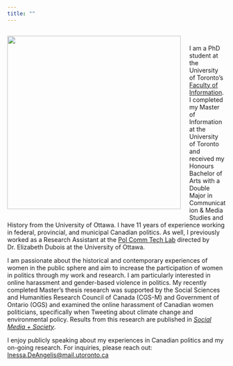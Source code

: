 ```yaml
---
title: ""
---
```


<div style="float: left; margin-right: 20px;">
  <img src="images/parliament.jpg" width="400">
</div>



<br><br>
I am a PhD student at the University of Toronto's [Faculty of Information](https://ischool.utoronto.ca/student-profile/inessa-de-angelis/). I completed my Master of Information at the University of Toronto and received my Honours Bachelor of Arts with a Double Major in Communication & Media Studies and History from the University of Ottawa. I have 11 years of experience working in federal, provincial, and municipal Canadian politics. As well, I previously worked as a Research Assistant at the [Pol Comm Tech Lab](https://www.polcommtech.com/) directed by Dr. Elizabeth Dubois at the University of Ottawa.

I am passionate about the historical and contemporary experiences of women in the public sphere and aim to increase the participation of women in politics through my work and research. I am particularly interested in online harassment and gender-based violence in politics. My recently completed Master's thesis research was supported by the Social Sciences and Humanities Research Council of Canada (CGS-M) and Government of Ontario (OGS) and examined the online harassment of Canadian women politicians, specifically when Tweeting about climate change and environmental policy. Results from this research are published in *[Social Media + Society](https://doi.org/10.1177/20563051241304493)*.

<div style="text-align: left">
I enjoy publicly speaking about my experiences in Canadian politics and my on-going research. For inquiries, please reach out: [Inessa.DeAngelis\@mail.utoronto.ca](Inessa.DeAngelis@mail.utoronto.ca)